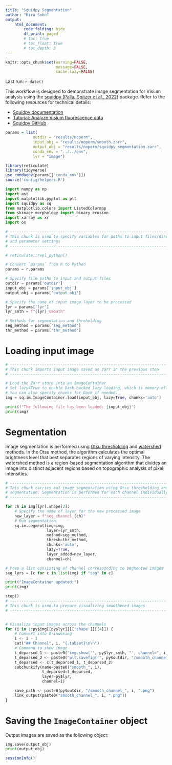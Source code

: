 ```yaml
---
title: "Squidpy Segmentation"
author: "Mira Sohn"
output:
    html_document:
        code_folding: hide
        df_print: paged
        # toc: true
        # toc_float: true
        # toc_depth: 3
---
```


```r
knitr::opts_chunk$set(warning=FALSE,
                      message=FALSE,
                      cache.lazy=FALSE)
```

Last run: `r date()`

This workflow is designed to demonstrate image segmentation for Visium analysis 
using the [squidpy (Palla, Spitzer et al., 2022)](https://doi.org/10.1038/s41592-021-01358-2) package.
Refer to the following resources for technical details:

- [Squidpy documentation](https://squidpy.readthedocs.io/en/stable/index.html)
- [Tutorial: Analyze Visium fluorescence data](https://squidpy.readthedocs.io/en/stable/notebooks/tutorials/tutorial_visium_fluo.html)
- [Squidpy GitHub](https://github.com/scverse/squidpy)

```r
params = list(
            outdir = "results/noperm",
            input_obj = "results/noperm/smooth.zarr",
            output_obj = "results/noperm/squidpy_segmentation.zarr",
            conda_env = "../../env",
            lyr = "image")
```

```r
library(reticulate)
library(tidyverse)
use_condaenv(params[['conda_env']])
source('config/helpers.R')
```

```python
import numpy as np
import ast
import matplotlib.pyplot as plt
import squidpy as sq
from matplotlib.colors import ListedColormap
from skimage.morphology import binary_erosion
import xarray as xr
import os
```

```python

# ------------------------------------------------------------------------------
# This chunk is used to specify variables for paths to input files/directories
# and parameter settings
# ------------------------------------------------------------------------------

# reticulate::repl_python()

# Convert `params` from R to Python
params = r.params

# Specify file paths to input and output files
outdir = params['outdir']
input_obj = params['input_obj']
output_obj = params['output_obj']

# Specify the name of input image layer to be processed
lyr = params['lyr']
lyr_smth = f"{lyr}_smooth"

# Methods for segmentation and threholding
seg_method = params['seg_method']
thr_method = params['thr_method']
```

# Loading input image

```python

# ------------------------------------------------------------------------------
# This chunk imports input image saved as zarr in the previous step
# ------------------------------------------------------------------------------

# Load the Zarr store into an ImageContainer
# Set lazy=True to enable Dask-backed lazy loading, which is memory-efficient for large images.
# You can also specify chunks for Dask if needed.
img = sq.im.ImageContainer.load(input_obj, lazy=True, chunks='auto')

print(f"The following file has been loaded: {input_obj}")
print(img)
```

# Segmentation {.tabset}

Image segmentation is performed using [Otsu thresholding](https://en.wikipedia.org/wiki/Otsu's_method) and 
[watershed](https://en.wikipedia.org/wiki/Watershed_(image_processing)) methods. In the Otsu method, 
the algorithm calculates the optimal brightness level that best separates regions of varying intensity. 
The watershed method is a region-based segmentation algorithm that divides an image into distinct adjacent
regions based on topographic analysis of pixel intensities.

```python

# ------------------------------------------------------------------------------
# This chunk carries out image segmentation using Otsu thresholding and watershed 
# segmentation. Segmentation is performed for each channel individually.
# ------------------------------------------------------------------------------

for ch in img[lyr].shape[3]:
    # Specify the name of layer for the new processed image
    new_layer = f"seg_channel_{ch}"
    # Run segmentation
    sq.im.segment(img=img,
                  layer=lyr_smth,
                  method=seg_method,
                  thresh=thr_method,
                  chunks='auto',
                  lazy=True,
                  layer_added=new_layer,
                  channel=ch)

# Prep a list consisting of channel corresponding to segmented images
seg_lyrs = [c for c in list(img) if "seg" in c]

print("ImageContainer updated:")
print(img)
```

```python
stop()
# ------------------------------------------------------------------------------
# This chunk is used to prepare visualizing smoothened images
# ------------------------------------------------------------------------------


# Visualize input images across the channels
for (i in 1:py$img[[py$lyr]][['shape']][[4]]) {
    # Convert into 0-indexing
    i <- i - 1
    cat("## Channel", i, "{.tabset}\n\n")
    # Command to show image
    t_deparsed_1 <- paste0("img.show('", py$lyr_smth, "', channel=", i, ", cmap='gray')")
    t_deparsed_2 <- paste0("plt.savefig('", py$outdir, "/smooth_channel_", i,  ".png', dpi=1000)")
    t_deparsed <- c(t_deparsed_1, t_deparsed_2)
    subchunkify(name=paste0("smooth_", i),
                t_deparsed=t_deparsed,
                layer=py$lyr,
                channel=i)

    save_path <- paste0(py$outdir, "/smooth_channel_", i, ".png")
    link_output(paste0("smooth_channel_", i, ".png"))
}

```


# Saving the `ImageContainer` object

Output images are saved as the following object:

```python
img.save(output_obj)
print(output_obj)
```

```r
sessionInfo()
```
